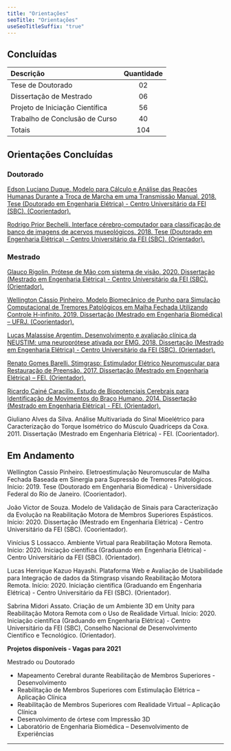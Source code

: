 ```yaml
---
title: "Orientações"
seoTitle: "Orientações"
useSeoTitleSuffix: "true"
---
```


## Concluídas

Descrição | Quantidade 
:--------- | :----------: 
Tese de Doutorado | 02  
Dissertação de Mestrado | 06 
Projeto de Iniciação Científica | 56 
Trabalho de Conclusão de Curso | 40
Totais |  104

## Orientações Concluídas

### Doutorado

[Edson Luciano Duque. Modelo para Cálculo e Análise das Reações Humanas Durante a Troca de Marcha em uma Transmissão Manual. 2018. Tese (Doutorado em Engenharia Elétrica) - Centro Universitário da FEI (SBC). (Coorientador).](http://sofia.fei.edu.br:8080/pergamumweb/vinculos/000036/00003692.pdf)  

[Rodrigo Prior Bechelli. Interface cérebro-computador para classificação de banco de imagens de acervos museológicos. 2018. Tese (Doutorado em Engenharia Elétrica) - Centro Universitário da FEI (SBC). (Orientador).](http://sofia.fei.edu.br:8080/pergamumweb/vinculos/000035/00003542.pdf)  

### Mestrado

[Glauco Rigolin. Prótese de Mão com sistema de visão. 2020. Dissertação (Mestrado em Engenharia Elétrica) - Centro Universitário da FEI (SBC). (Orientador).](http://sofia.fei.edu.br:8080/pergamumweb/vinculos/000089/000089e8.pdf)  

[Wellington Cássio Pinheiro. Modelo Biomecânico de Punho para Simulação Computacional de Tremores Patológicos em Malha Fechada Utilizando Controle H-infinito. 2019. Dissertação (Mestrado em Engenharia Biomédica) – UFRJ. (Coorientador).](https://pantheon.ufrj.br/bitstream/11422/13241/1/WellingtonCassioPinheiro.pdf)  

[Lucas Malassise Argentim. Desenvolvimento e avaliação clínica da NEUSTIM: uma neuroprótese ativada por EMG. 2018. Dissertação (Mestrado em Engenharia Elétrica) - Centro Universitário da FEI (SBC). (Orientador).](http://sofia.fei.edu.br:8080/pergamumweb/vinculos/00004c/00004c09.pdf)

[Renato Gomes Barelli. Stimgrasp: Estimulador Elétrico Neuromuscular para Restauração de Preensão. 2017. Dissertação (Mestrado em Engenharia Elétrica) – FEI. (Orientador).](http://sofia.fei.edu.br:8080/pergamumweb/vinculos/000034/000034a3.pdf)  

[Ricardo Cainé Caracillo. Estudo de Biopotenciais Cerebrais para Identificação de Movimentos do Braço Humano. 2014. Dissertação (Mestrado em Engenharia Elétrica) - FEI. (Orientador).](http://sofia.fei.edu.br:8080/pergamumweb/vinculos/000006/0000064a.pdf)  

Giuliano Alves da Silva. Análise Multivariada do Sinal Mioelétrico para Caracterização do Torque Isométrico do Músculo Quadríceps da Coxa. 2011. Dissertação (Mestrado em Engenharia Elétrica) - FEI. (Coorientador).  

## Em Andamento  

Wellington Cassio Pinheiro. Eletroestimulação Neuromuscular de Malha Fechada Baseada em Sinergia para Supressão de Tremores Patológicos. Início: 2019. Tese (Doutorado em Engenharia Biomédica) - Universidade Federal do Rio de Janeiro. (Coorientador).  

João Victor de Souza. Modelo de Validação de Sinais para Caracterização da Evolução na Reabilitação Motora de Membros Superiores Espásticos. Início: 2020. Dissertação (Mestrado em Engenharia Elétrica) - Centro Universitário da FEI (SBC). (Coorientador).  

Vinícius S Lossacco. Ambiente Virtual para Reabilitação Motora Remota. Início: 2020. Iniciação científica (Graduando em Engenharia Elétrica) - Centro Universitário da FEI (SBC). (Orientador).  

Lucas Henrique Kazuo Hayashi. Plataforma Web e Avaliação de Usabilidade para Integração de dados da Stimgrasp visando Reabilitação Motora Remota. Início: 2020. Iniciação científica (Graduando em Engenharia Elétrica) - Centro Universitário da FEI (SBC). (Orientador).  

Sabrina Midori Assato. Criação de um Ambiente 3D em Unity para Reabilitação Motora Remota com o Uso de Realidade Virtual. Início: 2020. Iniciação científica (Graduando em Engenharia Elétrica) - Centro Universitário da FEI (SBC), Conselho Nacional de Desenvolvimento Científico e Tecnológico. (Orientador). 

**Projetos disponíveis - Vagas para 2021**

Mestrado ou Doutorado

- Mapeamento Cerebral durante Reabilitação de Membros Superiores - Desenvolvimento
- Reabilitação de Membros Superiores com Estimulação Elétrica – Aplicação Clínica
- Reabilitação de Membros Superiores com Realidade Virtual – Aplicação Clínica
- Desenvolvimento de órtese com Impressão 3D
- Laboratório de Engenharia Biomédica – Desenvolvimento de Experiências

---